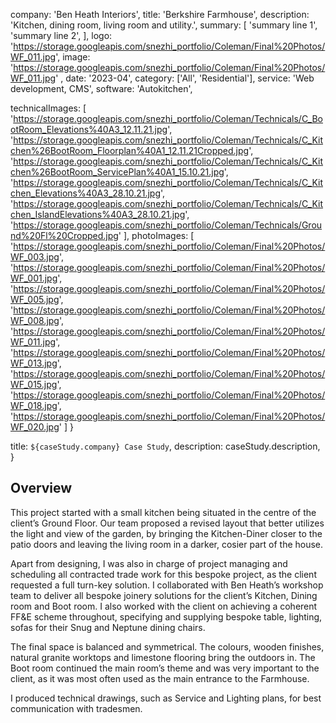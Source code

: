  company: 'Ben Heath Interiors',
  title: 'Berkshire Farmhouse',
  description:
    'Kitchen, dining room, living room and utility.',
  summary: [
    'summary line 1',
    'summary line 2',
  ],
  logo: 'https://storage.googleapis.com/snezhi_portfolio/Coleman/Final%20Photos/WF_011.jpg',
  image: 'https://storage.googleapis.com/snezhi_portfolio/Coleman/Final%20Photos/WF_011.jpg' ,
  date: '2023-04',
  category: ['All', 'Residential'],
  service: 'Web development, CMS',
  software: 'Autokitchen',

technicalImages: [
  'https://storage.googleapis.com/snezhi_portfolio/Coleman/Technicals/C_BootRoom_Elevations%40A3_12.11.21.jpg',
  'https://storage.googleapis.com/snezhi_portfolio/Coleman/Technicals/C_Kitchen%26BootRoom_Floorplan%40A1_12.11.21Cropped.jpg',
  'https://storage.googleapis.com/snezhi_portfolio/Coleman/Technicals/C_Kitchen%26BootRoom_ServicePlan%40A1_15.10.21.jpg',
  'https://storage.googleapis.com/snezhi_portfolio/Coleman/Technicals/C_Kitchen_Elevations%40A3_28.10.21.jpg',
  'https://storage.googleapis.com/snezhi_portfolio/Coleman/Technicals/C_Kitchen_IslandElevations%40A3_28.10.21.jpg',
  'https://storage.googleapis.com/snezhi_portfolio/Coleman/Technicals/Ground%20Fl%20Cropped.jpg'
],
photoImages: [
  'https://storage.googleapis.com/snezhi_portfolio/Coleman/Final%20Photos/WF_003.jpg',
  'https://storage.googleapis.com/snezhi_portfolio/Coleman/Final%20Photos/WF_001.jpg',
  'https://storage.googleapis.com/snezhi_portfolio/Coleman/Final%20Photos/WF_005.jpg',
  'https://storage.googleapis.com/snezhi_portfolio/Coleman/Final%20Photos/WF_008.jpg',
  'https://storage.googleapis.com/snezhi_portfolio/Coleman/Final%20Photos/WF_011.jpg',
  'https://storage.googleapis.com/snezhi_portfolio/Coleman/Final%20Photos/WF_013.jpg',
  'https://storage.googleapis.com/snezhi_portfolio/Coleman/Final%20Photos/WF_015.jpg',
  'https://storage.googleapis.com/snezhi_portfolio/Coleman/Final%20Photos/WF_018.jpg',
  'https://storage.googleapis.com/snezhi_portfolio/Coleman/Final%20Photos/WF_020.jpg'
  ]
}

  title: `${caseStudy.company} Case Study`,
  description: caseStudy.description,
}

## Overview

This project started with a small kitchen being situated in the centre of the client’s Ground Floor. Our team proposed a revised layout that better utilizes the light and view of the garden, by
bringing the Kitchen-Diner closer to the patio doors and leaving the living room in a darker, cosier part of the house.

Apart from designing, I was also in charge of project managing and scheduling all contracted trade work for this bespoke project, as the client requested a full turn-key solution. 
I collaborated with Ben Heath’s workshop team to deliver all bespoke joinery solutions for the client’s Kitchen, Dining room and Boot room. 
I also worked with the client on achieving a coherent FF&E scheme throughout, specifying and supplying bespoke table, lighting, sofas for their Snug and Neptune dining chairs.

The final space is balanced and symmetrical. The colours, wooden finishes, natural granite worktops and limestone flooring bring the outdoors in. The Boot room continued the main room’s theme and was very important to the client, as it was most often used as the main entrance to the Farmhouse.

I produced technical drawings, such as Service and Lighting plans, for best communication with tradesmen. 
